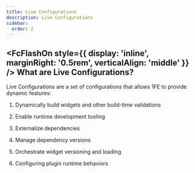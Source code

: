```yaml
---
title: Live Configurations
description: Live Configurations
sidebar:
  order: 2
---
```



## <FcFlashOn style={{ display: 'inline', marginRight: '0.5rem', verticalAlign: 'middle' }} /> What are Live Configurations?

<div className="prose">

Live Configurations are a set of configurations that allows 1FE to provide dynamic features:

1. Dynamically build widgets and other build-time validations

2. Enable runtime development tooling

3. Externalize dependencies

4. Manage dependency versions

5. Orchestrate widget versioning and loading

6. Configuring plugin runtime behaviors

</div>

